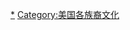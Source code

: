 {{Commons category|African American culture}}

[[Category:非洲裔美國人|*]]
[[Category:美国各族裔文化|Category:美国各族裔文化]]